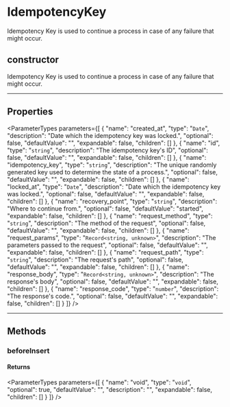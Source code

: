 
# IdempotencyKey

Idempotency Key is used to continue a process in case of any failure that might occur.

## constructor

Idempotency Key is used to continue a process in case of any failure that might occur.

___

## Properties

<ParameterTypes parameters={[
  {
    "name": "created_at",
    "type": "`Date`",
    "description": "Date which the idempotency key was locked.",
    "optional": false,
    "defaultValue": "",
    "expandable": false,
    "children": []
  },
  {
    "name": "id",
    "type": "`string`",
    "description": "The idempotency key's ID",
    "optional": false,
    "defaultValue": "",
    "expandable": false,
    "children": []
  },
  {
    "name": "idempotency_key",
    "type": "`string`",
    "description": "The unique randomly generated key used to determine the state of a process.",
    "optional": false,
    "defaultValue": "",
    "expandable": false,
    "children": []
  },
  {
    "name": "locked_at",
    "type": "`Date`",
    "description": "Date which the idempotency key was locked.",
    "optional": false,
    "defaultValue": "",
    "expandable": false,
    "children": []
  },
  {
    "name": "recovery_point",
    "type": "`string`",
    "description": "Where to continue from.",
    "optional": false,
    "defaultValue": "started",
    "expandable": false,
    "children": []
  },
  {
    "name": "request_method",
    "type": "`string`",
    "description": "The method of the request",
    "optional": false,
    "defaultValue": "",
    "expandable": false,
    "children": []
  },
  {
    "name": "request_params",
    "type": "`Record<string, unknown>`",
    "description": "The parameters passed to the request",
    "optional": false,
    "defaultValue": "",
    "expandable": false,
    "children": []
  },
  {
    "name": "request_path",
    "type": "`string`",
    "description": "The request's path",
    "optional": false,
    "defaultValue": "",
    "expandable": false,
    "children": []
  },
  {
    "name": "response_body",
    "type": "`Record<string, unknown>`",
    "description": "The response's body",
    "optional": false,
    "defaultValue": "",
    "expandable": false,
    "children": []
  },
  {
    "name": "response_code",
    "type": "`number`",
    "description": "The response's code.",
    "optional": false,
    "defaultValue": "",
    "expandable": false,
    "children": []
  }
]} />

___

## Methods

### beforeInsert

#### Returns

<ParameterTypes parameters={[
  {
    "name": "void",
    "type": "`void`",
    "optional": true,
    "defaultValue": "",
    "description": "",
    "expandable": false,
    "children": []
  }
]} />
